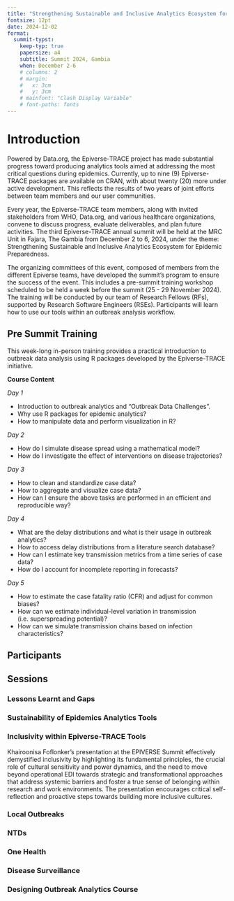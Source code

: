```yaml
---
title: "Strengthening Sustainable and Inclusive Analytics Ecosystem for Epidemic Preparedness"
fontsize: 12pt
date: 2024-12-02
format: 
  summit-typst:
    keep-typ: true
    papersize: a4
    subtitle: Summit 2024, Gambia
    when: December 2-6
    # columns: 2
    # margin:
    #   x: 3cm
    #   y: 3cm
    # mainfont: "Clash Display Variable"
    # font-paths: fonts
---
```


# Introduction

::: {.block}
<!-- ::: {.block fill="luma(230)" inset="8pt" radius="4pt"} -->

Powered by Data.org, the Epiverse-TRACE project has made substantial progress toward producing analytics tools aimed at addressing the most critical questions during epidemics. Currently, up to nine (9) Epiverse-TRACE packages are available on CRAN, with about twenty (20) more under active development. This reflects the results of two years of joint efforts between team members and our user communities.

Every year, the Epiverse-TRACE team members, along with invited stakeholders from WHO, Data.org, and various healthcare organizations, convene to discuss progress, evaluate deliverables, and plan future activities. The third Epiverse-TRACE annual summit will be held at the MRC Unit in Fajara, The Gambia from December 2 to 6, 2024, under the theme: Strengthening Sustainable and Inclusive Analytics Ecosystem for Epidemic Preparedness.

The organizing committees of this event, composed of members from the different Epiverse teams, have developed the summit’s program to ensure the success of the event. This includes a pre-summit training workshop scheduled to be held a week before the summit (25 - 29 November 2024). The training will be conducted by our team of Research Fellows (RFs), supported by Research Software Engineers (RSEs). Participants will learn how to use our tools within an outbreak analysis workflow.

:::

<!-- ```{=typst}
#pagebreak()
``` -->

## Pre Summit Training

This week-long in-person training provides a practical introduction to outbreak data analysis using R packages developed by the Epiverse-TRACE initiative.

**Course Content**

*Day 1*

- Introduction to outbreak analytics and “Outbreak Data Challenges”.
- Why use R packages for epidemic analytics?
- How to manipulate data and perform visualization in R?

*Day 2*

- How do I simulate disease spread using a mathematical model?
- How do I investigate the effect of interventions on disease trajectories?

*Day 3*

- How to clean and standardize case data?
- How to aggregate and visualize case data?
- How can I ensure the above tasks are performed in an efficient and reproducible way?

*Day 4*

- What are the delay distributions and what is their usage in outbreak analytics?
- How to access delay distributions from a literature search database?
- How can I estimate key transmission metrics from a time series of case data?
- How do I account for incomplete reporting in forecasts?

*Day 5*

- How to estimate the case fatality ratio (CFR) and adjust for common biases?
- How can we estimate individual-level variation in transmission (i.e. superspreading potential)?
- How can we simulate transmission chains based on infection characteristics?


## Participants

```{=typst}
#lorem(600)
```

## Sessions
### Lessons Learnt and Gaps

```{=typst}
#lorem(600)
```

### Sustainability of Epidemics Analytics Tools

```{=typst}
#lorem(600)
```

### Inclusivity within Epiverse-TRACE Tools

Khairoonisa Foflonker's presentation at the EPIVERSE Summit effectively demystified inclusivity by highlighting its fundamental principles, the crucial role of cultural sensitivity and power dynamics, and the need to move beyond operational EDI towards strategic and transformational approaches that address systemic barriers and foster a true sense of belonging within research and work environments. The presentation encourages critical self-reflection and proactive steps towards building more inclusive cultures.

### Local Outbreaks

```{=typst}
#lorem(600)
```

### NTDs

```{=typst}
#lorem(600)
```

### One Health

```{=typst}
#lorem(600)
```

### Disease Surveillance

```{=typst}
#lorem(600)
```

### Designing Outbreak Analytics Course

```{=typst}
#lorem(600)
```
